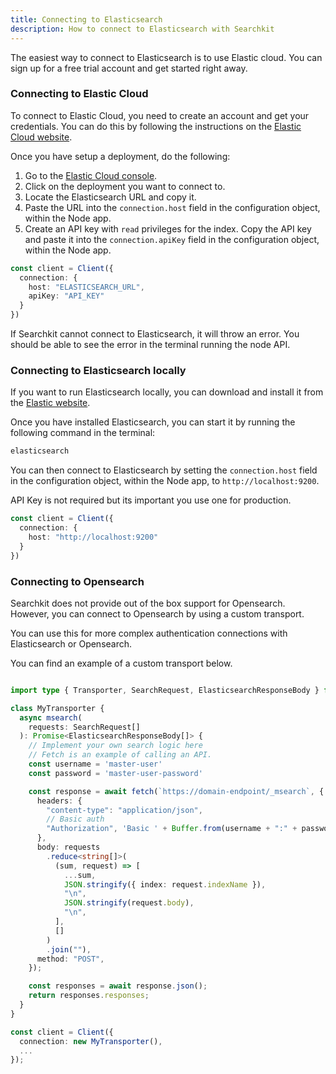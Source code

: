 ```yaml
---
title: Connecting to Elasticsearch
description: How to connect to Elasticsearch with Searchkit
---
```


The easiest way to connect to Elasticsearch is to use Elastic cloud. You can sign up for a free trial account and get started right away.

### Connecting to Elastic Cloud

To connect to Elastic Cloud, you need to create an account and get your credentials. You can do this by following the instructions on the [Elastic Cloud website](https://www.elastic.co/cloud).

Once you have setup a deployment, do the following:

1. Go to the [Elastic Cloud console](https://cloud.elastic.co/).
2. Click on the deployment you want to connect to.
3. Locate the Elasticsearch URL and copy it.
4. Paste the URL into the `connection.host` field in the configuration object, within the Node app.
5. Create an API key with `read` privileges for the index. Copy the API key and paste it into the `connection.apiKey` field in the configuration object, within the Node app. 

```ts
const client = Client({
  connection: {
    host: "ELASTICSEARCH_URL",
    apiKey: "API_KEY"
  }
})
```

If Searchkit cannot connect to Elasticsearch, it will throw an error. You should be able to see the error in the terminal running the node API.

### Connecting to Elasticsearch locally

If you want to run Elasticsearch locally, you can download and install it from the [Elastic website](https://www.elastic.co/downloads/elasticsearch).

Once you have installed Elasticsearch, you can start it by running the following command in the terminal:

```bash
elasticsearch
```

You can then connect to Elasticsearch by setting the `connection.host` field in the configuration object, within the Node app, to `http://localhost:9200`.

API Key is not required but its important you use one for production.

```ts
const client = Client({
  connection: {
    host: "http://localhost:9200"
  }
})
```

### Connecting to Opensearch

Searchkit does not provide out of the box support for Opensearch. However, you can connect to Opensearch by using a custom transport.

You can use this for more complex authentication connections with Elasticsearch or Opensearch.

You can find an example of a custom transport below.

```ts

import type { Transporter, SearchRequest, ElasticsearchResponseBody } from '@searchkit/api'

class MyTransporter {
  async msearch(
    requests: SearchRequest[]
  ): Promise<ElasticsearchResponseBody[]> {
    // Implement your own search logic here
    // Fetch is an example of calling an API.
    const username = 'master-user'
    const password = 'master-user-password'

    const response = await fetch(`https://domain-endpoint/_msearch`, {
      headers: {
        "content-type": "application/json",
        // Basic auth
        "Authorization", 'Basic ' + Buffer.from(username + ":" + password).toString('base64')
      },
      body: requests
        .reduce<string[]>(
          (sum, request) => [
            ...sum,
            JSON.stringify({ index: request.indexName }),
            "\n",
            JSON.stringify(request.body),
            "\n",
          ],
          []
        )
        .join(""),
      method: "POST",
    });

    const responses = await response.json();
    return responses.responses;
  }
}

const client = Client({
  connection: new MyTransporter(),
  ...
});
```

